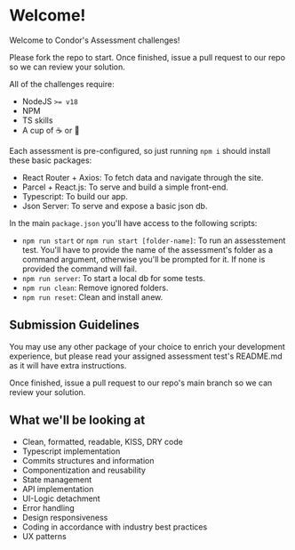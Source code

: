 # Welcome!

Welcome to Condor's Assessment challenges!

Please fork the repo to start. Once finished, issue a pull request to our repo so we can review your solution.

All of the challenges require:

- NodeJS `>= v18`
- NPM
- TS skills
- A cup of ☕ or 🍵

Each assessment is pre-configured, so just running `npm i` should install these basic packages:

- React Router + Axios: To fetch data and navigate through the site.
- Parcel + React.js: To serve and build a simple front-end.
- Typescript: To build our app.
- Json Server: To serve and expose a basic json db.

In the main `package.json` you'll have access to the following scripts:

- `npm run start` or `npm run start [folder-name]`: To run an assesstement test. You'll have to provide the name of the assessment's folder as a command argument, otherwise you'll be prompted for it. If none is provided the command will fail.
- `npm run server`: To start a local db for some tests.
- `npm run clean`: Remove ignored folders.
- `npm run reset`: Clean and install anew.

## Submission Guidelines

You may use any other package of your choice to enrich your development experience, but please read your assigned assessment test's README.md as it will have extra instructions.

Once finished, issue a pull request to our repo's main branch so we can review your solution.

## What we'll be looking at

- Clean, formatted, readable, KISS, DRY code
- Typescript implementation
- Commits structures and information
- Componentization and reusability
- State management
- API implementation
- UI-Logic detachment
- Error handling
- Design responsiveness
- Coding in accordance with industry best practices
- UX patterns

